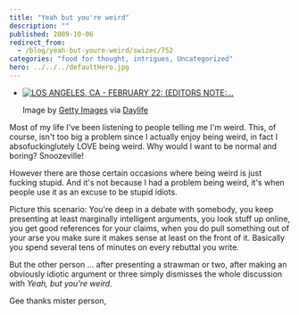 ```yaml
---
title: "Yeah but you're weird"
description: ""
published: 2009-10-06
redirect_from:
  - /blog/yeah-but-youre-weird/swizec/752
categories: "food for thought, intrigues, Uncategorized"
hero: ../../../defaultHero.jpg
---
```


- [![LOS ANGELES, CA - FEBRUARY 22: (EDITORS NOTE:...](https://cache.daylife.com/imageserve/0ebe0Vyf3p3oA/150x119.jpg "LOS ANGELES, CA - FEBRUARY 22:  (EDITORS NOTE:...")](http://www.daylife.com/image/0ebe0Vyf3p3oA?utm_source=zemanta&utm_medium=p&utm_content=0ebe0Vyf3p3oA&utm_campaign=z1)

  Image by [Getty Images](http://www.daylife.com/source/Getty_Images) via [Daylife](http://www.daylife.com)

Most of my life I've been listening to people telling me I'm weird. This, of course, isn't too big a problem since I actually enjoy being weird, in fact I absofuckinglutely LOVE being weird. Why would I want to be normal and boring? Snoozeville!

However there are those certain occasions where being weird is just fucking stupid. And it's not because I had a problem being weird, it's when people use it as an excuse to be stupid idiots.

Picture this scenario: You're deep in a debate with somebody, you keep presenting at least marginally intelligent arguments, you look stuff up online, you get good references for your claims, when you do pull something out of your arse you make sure it makes sense at least on the front of it. Basically you spend several tens of minutes on every rebuttal you write.

But the other person ... after presenting a strawman or two, after making an obviously idiotic argument or three simply dismisses the whole discussion with _Yeah, but you're weird._

Gee thanks mister person,
